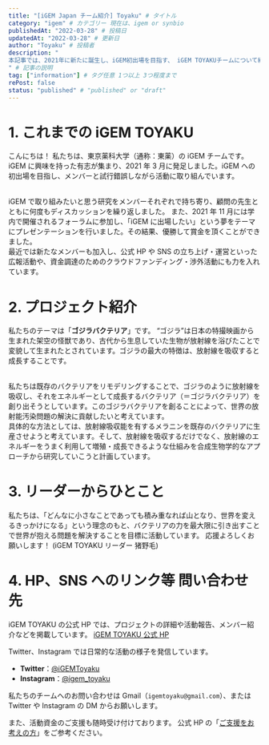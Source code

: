 ```yaml
---
title: "[iGEM Japan チーム紹介] Toyaku" # タイトル
category: "igem" # カテゴリー 現在は、igem or synbio
publishedAt: "2022-03-28" # 投稿日
updatedAt: "2022-03-28" # 更新日
author: "Toyaku" # 投稿者
description: "
本記事では、2021年に新たに誕生し、iGEM初出場を目指す、 iGEM TOYAKUチームについて紹介していきます。
" # 記事の説明
tag: ["information"] # タグ任意 1つ以上 3つ程度まで
rePost: false
status: "published" # "published" or "draft"
---
```


# 1\. これまでの iGEM TOYAKU

こんにちは！
私たちは、東京薬科大学（通称：東薬）の iGEM チームです。
iGEM に興味を持った有志が集まり、2021 年 3 月に発足しました。iGEM への初出場を目指し、メンバーと試行錯誤しながら活動に取り組んでいます。

<br />
iGEM で取り組みたいと思う研究をメンバーそれぞれで持ち寄り、顧問の先生とともに何度もディスカッションを繰り返しました。
また、2021 年 11 月には学内で開催されるフォーラムに参加し、「iGEM に出場したい」という夢をテーマにプレゼンテーションを行いました。その結果、優勝して賞金を頂くことができました。

<br />
最近では新たなメンバーも加入し、公式 HP や SNS の立ち上げ・運営といった広報活動や、資金調達のためのクラウドファンディング・渉外活動にも力を入れています。

# 2\. プロジェクト紹介

私たちのテーマは「**ゴジラバクテリア**」です。
“ゴジラ”は日本の特撮映画から生まれた架空の怪獣であり、古代から生息していた生物が放射線を浴びたことで変貌して生まれたとされています。ゴジラの最大の特徴は、放射線を吸収すると成長することです。

<br />
私たちは既存のバクテリアをリモデリングすることで、ゴジラのように放射線を吸収し、それをエネルギーとして成長するバクテリア（＝ゴジラバクテリア）を創り出そうとしています。このゴジラバクテリアを創ることによって、世界の放射能汚染問題の解決に貢献したいと考えています。

<br />
具体的な方法としては、放射線吸収能を有するメラニンを既存のバクテリアに生産させようと考えています。そして、放射線を吸収するだけでなく、放射線のエネルギーをうまく利用して増殖・成長できるような仕組みを合成生物学的なアプローチから研究していこうと計画しています。

<MediaCard
  mediaType="image"
  src="https://yomogy.com/blog/toyaku/images/igem-toyaku-2022-fig1.png"
  alt="Fig.1 - iGEM Toyaku 2022 概要"
  caption="Fig.1 - iGEM Toyaku 2022 概要"
/>

# 3\. リーダーからひとこと

私たちは、「どんなに小さなことであっても積み重なれば山となり、世界を変えるきっかけになる」という理念のもと、バクテリアの力を最大限に引き出すことで世界が抱える問題を解決することを目標に活動しています。
応援よろしくお願いします！
(iGEM TOYAKU リーダー 猪野毛)

# 4\. HP、SNS へのリンク等 問い合わせ先

iGEM TOYAKU の公式 HP では、プロジェクトの詳細や活動報告、メンバー紹介などを掲載しています。
[iGEM TOYAKU 公式 HP](https://igemtoyaku.wixsite.com/igem-toyaku)

Twitter、Instagram では日常的な活動の様子を発信しています。

- **Twitter**：[@iGEMToyaku](https://twitter.com/iGEMToyaku)
- **Instagram**：[@igem_toyaku](https://www.instagram.com/igem_toyaku/)

私たちのチームへのお問い合わせは Gmail（`igemtoyaku@gmail.com`）、または Twitter や Instagram の DM からお願いします。

また、活動資金のご支援も随時受け付けております。
公式 HP の「[ご支援をお考えの方](https://igemtoyaku.wixsite.com/igem-toyaku/%E3%81%94%E6%94%AF%E6%8F%B4%E3%82%92%E3%81%8A%E8%80%83%E3%81%88%E3%81%AE%E6%96%B9)」をご参考ください。
